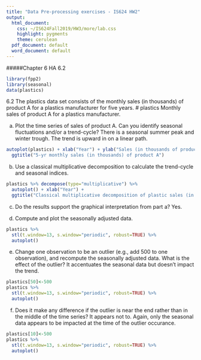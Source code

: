 ```yaml
---
title: "Data Pre-processing exercises - IS624 HW2"
output:
  html_document: 
    css: ~/IS624Fall2019/HW3/more/lab.css
    highlight: pygments
    theme: cerulean
  pdf_document: default
  word_document: default
---
```

#####Chapter 6 HA 6.2

```r
library(fpp2)
library(seasonal)
data(plastics)
```
6.2 The plastics data set consists of the monthly sales (in thousands) of product A for a plastics manufacturer for five years.
# plastics Monthly sales of product A for a plastics manufacturer.

a. Plot the time series of sales of product A. Can you identify seasonal fluctuations and/or a trend-cycle? 
There is a seasonal summer peak and winter trough.  The trend is upward in on a linear path.
```r
autoplot(plastics) + xlab("Year") + ylab("Sales (in thousands of product A") +
  ggtitle("5-yr monthly sales (in thousands) of product A")
```

b. Use a classical multiplicative decomposition to calculate the trend-cycle and seasonal indices.
```r
plastics %>% decompose(type="multiplicative") %>%
  autoplot() + xlab("Year") +
  ggtitle("Classical multiplicative decomposition of plastic sales (in thousands of product A)")
```

c. Do the results support the graphical interpretation from part a?
 Yes.

d. Compute and plot the seasonally adjusted data.
```r
plastics %>%
  stl(t.window=13, s.window="periodic", robust=TRUE) %>%
  autoplot()
```

e. Change one observation to be an outlier (e.g., add 500 to one observation), and recompute the seasonally adjusted data. What is    the effect of the outlier?
It accentuates the seasonal data but doesn't impact the trend.
```r
plastics[50]<-500
plastics %>%
  stl(t.window=13, s.window="periodic", robust=TRUE) %>%
  autoplot()
```

f. Does it make any difference if the outlier is near the end rather than in the middle of the time series?
It appears not to.  Again, only the seasonal data appears to be impacted at the time of the outlier occurance.
```r
plastics[10]<-500
plastics %>%
  stl(t.window=13, s.window="periodic", robust=TRUE) %>%
  autoplot()
```

